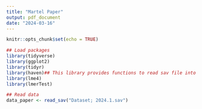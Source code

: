 ```yaml
---
title: "Martel Paper"
output: pdf_document
date: "2024-03-16"
---
```


```r
knitr::opts_chunk$set(echo = TRUE)
```

```r
## Load packages
library(tidyverse)
library(ggplot2)
library(tidyr)
library(haven)## This library provides functions to read sav file into R
library(lme4)
library(lmerTest)
```


```r
## Read data
data_paper <- read_sav("Dataset; 2024.1.sav")
```

